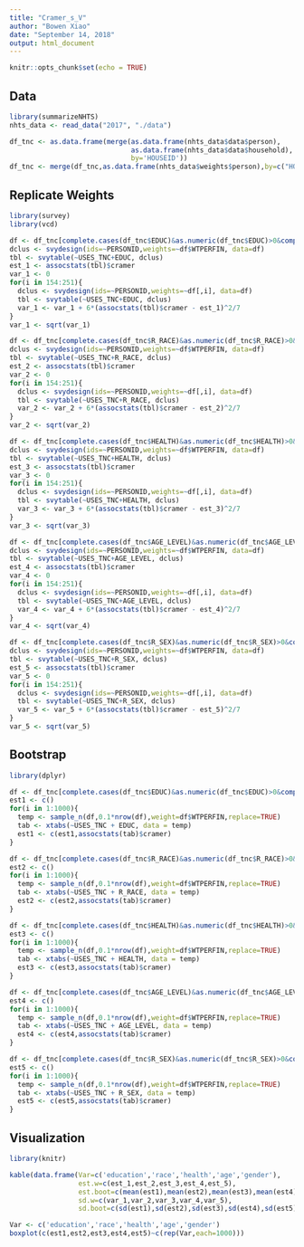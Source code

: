 ---
title: "Cramer_s_V"
author: "Bowen Xiao"
date: "September 14, 2018"
output: html_document
---

```{r setup, include=FALSE}
knitr::opts_chunk$set(echo = TRUE)
```

## Data

```{r}
library(summarizeNHTS)
nhts_data <- read_data("2017", "./data")

df_tnc <- as.data.frame(merge(as.data.frame(nhts_data$data$person), 
                              as.data.frame(nhts_data$data$household), 
                              by='HOUSEID'))
df_tnc <- merge(df_tnc,as.data.frame(nhts_data$weights$person),by=c("HOUSEID","PERSONID"))
```

## Replicate Weights

```{r}
library(survey)
library(vcd)

df <- df_tnc[complete.cases(df_tnc$EDUC)&as.numeric(df_tnc$EDUC)>0&complete.cases(df_tnc$USES_TNC),]
dclus <- svydesign(ids=~PERSONID,weights=~df$WTPERFIN, data=df)
tbl <- svytable(~USES_TNC+EDUC, dclus)
est_1 <- assocstats(tbl)$cramer
var_1 <- 0
for(i in 154:251){
  dclus <- svydesign(ids=~PERSONID,weights=~df[,i], data=df)
  tbl <- svytable(~USES_TNC+EDUC, dclus)
  var_1 <- var_1 + 6*(assocstats(tbl)$cramer - est_1)^2/7
}
var_1 <- sqrt(var_1)
```

```{r}
df <- df_tnc[complete.cases(df_tnc$R_RACE)&as.numeric(df_tnc$R_RACE)>0&complete.cases(df_tnc$USES_TNC),]
dclus <- svydesign(ids=~PERSONID,weights=~df$WTPERFIN, data=df)
tbl <- svytable(~USES_TNC+R_RACE, dclus)
est_2 <- assocstats(tbl)$cramer
var_2 <- 0
for(i in 154:251){
  dclus <- svydesign(ids=~PERSONID,weights=~df[,i], data=df)
  tbl <- svytable(~USES_TNC+R_RACE, dclus)
  var_2 <- var_2 + 6*(assocstats(tbl)$cramer - est_2)^2/7
}
var_2 <- sqrt(var_2)
```

```{r}
df <- df_tnc[complete.cases(df_tnc$HEALTH)&as.numeric(df_tnc$HEALTH)>0&complete.cases(df_tnc$USES_TNC),]
dclus <- svydesign(ids=~PERSONID,weights=~df$WTPERFIN, data=df)
tbl <- svytable(~USES_TNC+HEALTH, dclus)
est_3 <- assocstats(tbl)$cramer
var_3 <- 0
for(i in 154:251){
  dclus <- svydesign(ids=~PERSONID,weights=~df[,i], data=df)
  tbl <- svytable(~USES_TNC+HEALTH, dclus)
  var_3 <- var_3 + 6*(assocstats(tbl)$cramer - est_3)^2/7
}
var_3 <- sqrt(var_3)
```

```{r}
df <- df_tnc[complete.cases(df_tnc$AGE_LEVEL)&as.numeric(df_tnc$AGE_LEVEL)>0&complete.cases(df_tnc$USES_TNC),]
dclus <- svydesign(ids=~PERSONID,weights=~df$WTPERFIN, data=df)
tbl <- svytable(~USES_TNC+AGE_LEVEL, dclus)
est_4 <- assocstats(tbl)$cramer
var_4 <- 0
for(i in 154:251){
  dclus <- svydesign(ids=~PERSONID,weights=~df[,i], data=df)
  tbl <- svytable(~USES_TNC+AGE_LEVEL, dclus)
  var_4 <- var_4 + 6*(assocstats(tbl)$cramer - est_4)^2/7
}
var_4 <- sqrt(var_4)
```

```{r}
df <- df_tnc[complete.cases(df_tnc$R_SEX)&as.numeric(df_tnc$R_SEX)>0&complete.cases(df_tnc$USES_TNC),]
dclus <- svydesign(ids=~PERSONID,weights=~df$WTPERFIN, data=df)
tbl <- svytable(~USES_TNC+R_SEX, dclus)
est_5 <- assocstats(tbl)$cramer
var_5 <- 0
for(i in 154:251){
  dclus <- svydesign(ids=~PERSONID,weights=~df[,i], data=df)
  tbl <- svytable(~USES_TNC+R_SEX, dclus)
  var_5 <- var_5 + 6*(assocstats(tbl)$cramer - est_5)^2/7
}
var_5 <- sqrt(var_5)
```

## Bootstrap

```{r}
library(dplyr)

df <- df_tnc[complete.cases(df_tnc$EDUC)&as.numeric(df_tnc$EDUC)>0&complete.cases(df_tnc$USES_TNC),]
est1 <- c()
for(i in 1:1000){
  temp <- sample_n(df,0.1*nrow(df),weight=df$WTPERFIN,replace=TRUE)
  tab <- xtabs(~USES_TNC + EDUC, data = temp)
  est1 <- c(est1,assocstats(tab)$cramer)
}
```

```{r}
df <- df_tnc[complete.cases(df_tnc$R_RACE)&as.numeric(df_tnc$R_RACE)>0&complete.cases(df_tnc$USES_TNC),]
est2 <- c()
for(i in 1:1000){
  temp <- sample_n(df,0.1*nrow(df),weight=df$WTPERFIN,replace=TRUE)
  tab <- xtabs(~USES_TNC + R_RACE, data = temp)
  est2 <- c(est2,assocstats(tab)$cramer)
}
```

```{r}
df <- df_tnc[complete.cases(df_tnc$HEALTH)&as.numeric(df_tnc$HEALTH)>0&complete.cases(df_tnc$USES_TNC),]
est3 <- c()
for(i in 1:1000){
  temp <- sample_n(df,0.1*nrow(df),weight=df$WTPERFIN,replace=TRUE)
  tab <- xtabs(~USES_TNC + HEALTH, data = temp)
  est3 <- c(est3,assocstats(tab)$cramer)
}
```

```{r}
df <- df_tnc[complete.cases(df_tnc$AGE_LEVEL)&as.numeric(df_tnc$AGE_LEVEL)>0&complete.cases(df_tnc$USES_TNC),]
est4 <- c()
for(i in 1:1000){
  temp <- sample_n(df,0.1*nrow(df),weight=df$WTPERFIN,replace=TRUE)
  tab <- xtabs(~USES_TNC + AGE_LEVEL, data = temp)
  est4 <- c(est4,assocstats(tab)$cramer)
}
```

```{r}
df <- df_tnc[complete.cases(df_tnc$R_SEX)&as.numeric(df_tnc$R_SEX)>0&complete.cases(df_tnc$USES_TNC),]
est5 <- c()
for(i in 1:1000){
  temp <- sample_n(df,0.1*nrow(df),weight=df$WTPERFIN,replace=TRUE)
  tab <- xtabs(~USES_TNC + R_SEX, data = temp)
  est5 <- c(est5,assocstats(tab)$cramer)
}
```

## Visualization

```{r}
library(knitr)

kable(data.frame(Var=c('education','race','health','age','gender'),
                 est.w=c(est_1,est_2,est_3,est_4,est_5),
                 est.boot=c(mean(est1),mean(est2),mean(est3),mean(est4),mean(est5)),
                 sd.w=c(var_1,var_2,var_3,var_4,var_5),
                 sd.boot=c(sd(est1),sd(est2),sd(est3),sd(est4),sd(est5))))
```

```{r}
Var <- c('education','race','health','age','gender')
boxplot(c(est1,est2,est3,est4,est5)~c(rep(Var,each=1000)))
```